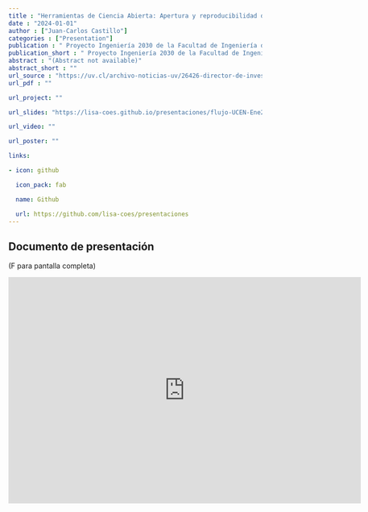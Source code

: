 ```yaml
---
title : "Herramientas de Ciencia Abierta: Apertura y reproducibilidad de proyectos de investigación"
date : "2024-01-01"
author : ["Juan-Carlos Castillo"]
categories : ["Presentation"]
publication : " Proyecto Ingeniería 2030 de la Facultad de Ingeniería de la Universidad de Valparaíso . Valparaíso"
publication_short : " Proyecto Ingeniería 2030 de la Facultad de Ingeniería de la Universidad de Valparaíso . Valparaíso"
abstract : "(Abstract not available)"
abstract_short : ""
url_source : "https://uv.cl/archivo-noticias-uv/26426-director-de-investigacion-de-la-facultad-de-ciencias-sociales-uchile-dicto-taller-sobre-ciencia-abierta"
url_pdf : "" 

url_project: ""

url_slides: "https://lisa-coes.github.io/presentaciones/flujo-UCEN-Ene2023/UCEN-Ene2023.html#1"

url_video: ""

url_poster: ""

links:

- icon: github

  icon_pack: fab

  name: Github

  url: https://github.com/lisa-coes/presentaciones 
---
```

## Documento de presentación

(F para pantalla completa)

<iframe width="700"  height="450" src="https://lisa-coes.github.io/presentaciones/UValpo-herramientas-Enero2024/UValpo-herramientas-Ene2024.html#1" title="Xaringan presentation" frameborder="0" allow="accelerometer; autoplay; clipboard-write; encrypted-media; gyroscope; picture-in-picture" allowfullscreen></iframe>
